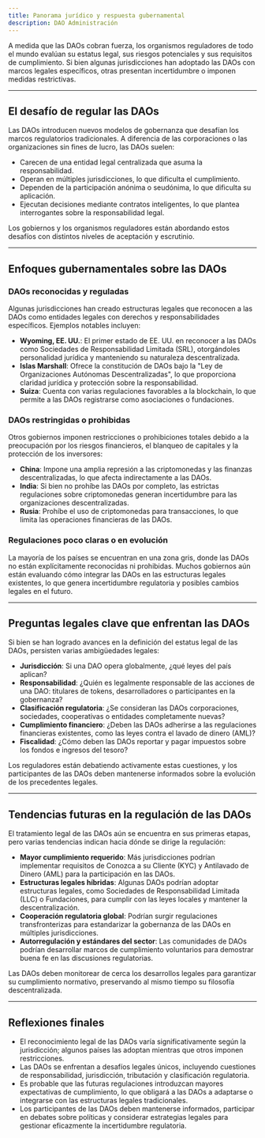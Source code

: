 ```yaml
---
title: Panorama jurídico y respuesta gubernamental
description: DAO Administración
---
```


A medida que las DAOs cobran fuerza, los organismos reguladores de todo el mundo evalúan su estatus legal, sus riesgos potenciales y sus requisitos de cumplimiento. Si bien algunas jurisdicciones han adoptado las DAOs con marcos legales específicos, otras presentan incertidumbre o imponen medidas restrictivas.

---

## El desafío de regular las DAOs

Las DAOs introducen nuevos modelos de gobernanza que desafían los marcos regulatorios tradicionales. A diferencia de las corporaciones o las organizaciones sin fines de lucro, las DAOs suelen:

- Carecen de una entidad legal centralizada que asuma la responsabilidad.
- Operan en múltiples jurisdicciones, lo que dificulta el cumplimiento.
- Dependen de la participación anónima o seudónima, lo que dificulta su aplicación.
- Ejecutan decisiones mediante contratos inteligentes, lo que plantea interrogantes sobre la responsabilidad legal.

Los gobiernos y los organismos reguladores están abordando estos desafíos con distintos niveles de aceptación y escrutinio.

---

## Enfoques gubernamentales sobre las DAOs

### DAOs reconocidas y reguladas
Algunas jurisdicciones han creado estructuras legales que reconocen a las DAOs como entidades legales con derechos y responsabilidades específicos. Ejemplos notables incluyen:

- **Wyoming, EE. UU.**: El primer estado de EE. UU. en reconocer a las DAOs como Sociedades de Responsabilidad Limitada (SRL), otorgándoles personalidad jurídica y manteniendo su naturaleza descentralizada.
- **Islas Marshall**: Ofrece la constitución de DAOs bajo la "Ley de Organizaciones Autónomas Descentralizadas", lo que proporciona claridad jurídica y protección sobre la responsabilidad.
- **Suiza**: Cuenta con varias regulaciones favorables a la blockchain, lo que permite a las DAOs registrarse como asociaciones o fundaciones.

### DAOs restringidas o prohibidas
Otros gobiernos imponen restricciones o prohibiciones totales debido a la preocupación por los riesgos financieros, el blanqueo de capitales y la protección de los inversores:

- **China**: Impone una amplia represión a las criptomonedas y las finanzas descentralizadas, lo que afecta indirectamente a las DAOs.
- **India**: Si bien no prohíbe las DAOs por completo, las estrictas regulaciones sobre criptomonedas generan incertidumbre para las organizaciones descentralizadas.
- **Rusia**: Prohíbe el uso de criptomonedas para transacciones, lo que limita las operaciones financieras de las DAOs.

### Regulaciones poco claras o en evolución
La mayoría de los países se encuentran en una zona gris, donde las DAOs no están explícitamente reconocidas ni prohibidas. Muchos gobiernos aún están evaluando cómo integrar las DAOs en las estructuras legales existentes, lo que genera incertidumbre regulatoria y posibles cambios legales en el futuro.

---

## Preguntas legales clave que enfrentan las DAOs

Si bien se han logrado avances en la definición del estatus legal de las DAOs, persisten varias ambigüedades legales:

- **Jurisdicción**: Si una DAO opera globalmente, ¿qué leyes del país aplican?
- **Responsabilidad**: ¿Quién es legalmente responsable de las acciones de una DAO: titulares de tokens, desarrolladores o participantes en la gobernanza?
- **Clasificación regulatoria**: ¿Se consideran las DAOs corporaciones, sociedades, cooperativas o entidades completamente nuevas?
- **Cumplimiento financiero**: ¿Deben las DAOs adherirse a las regulaciones financieras existentes, como las leyes contra el lavado de dinero (AML)?
- **Fiscalidad**: ¿Cómo deben las DAOs reportar y pagar impuestos sobre los fondos e ingresos del tesoro?

Los reguladores están debatiendo activamente estas cuestiones, y los participantes de las DAOs deben mantenerse informados sobre la evolución de los precedentes legales.

---

## Tendencias futuras en la regulación de las DAOs

El tratamiento legal de las DAOs aún se encuentra en sus primeras etapas, pero varias tendencias indican hacia dónde se dirige la regulación:

- **Mayor cumplimiento requerido**: Más jurisdicciones podrían implementar requisitos de Conozca a su Cliente (KYC) y Antilavado de Dinero (AML) para la participación en las DAOs.
- **Estructuras legales híbridas**: Algunas DAOs podrían adoptar estructuras legales, como Sociedades de Responsabilidad Limitada (LLC) o Fundaciones, para cumplir con las leyes locales y mantener la descentralización.
- **Cooperación regulatoria global**: Podrían surgir regulaciones transfronterizas para estandarizar la gobernanza de las DAOs en múltiples jurisdicciones.
- **Autorregulación y estándares del sector**: Las comunidades de DAOs podrían desarrollar marcos de cumplimiento voluntarios para demostrar buena fe en las discusiones regulatorias.

Las DAOs deben monitorear de cerca los desarrollos legales para garantizar su cumplimiento normativo, preservando al mismo tiempo su filosofía descentralizada.

---

## Reflexiones finales

- El reconocimiento legal de las DAOs varía significativamente según la jurisdicción; algunos países las adoptan mientras que otros imponen restricciones.
- Las DAOs se enfrentan a desafíos legales únicos, incluyendo cuestiones de responsabilidad, jurisdicción, tributación y clasificación regulatoria.
- Es probable que las futuras regulaciones introduzcan mayores expectativas de cumplimiento, lo que obligará a las DAOs a adaptarse o integrarse con las estructuras legales tradicionales.
- Los participantes de las DAOs deben mantenerse informados, participar en debates sobre políticas y considerar estrategias legales para gestionar eficazmente la incertidumbre regulatoria.